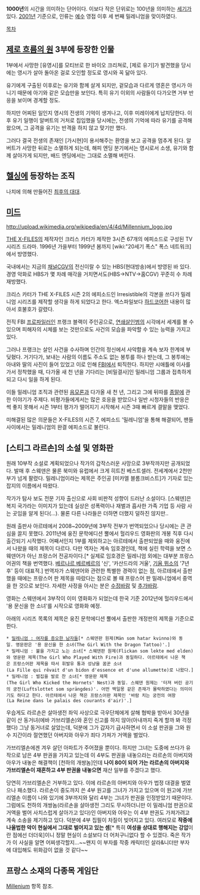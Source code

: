{{{+1 Millennium}}}

'''1000년'''의 시간을 의미하는 단어이다. 이보다 작은 단위로는 100년을 의미하는 [[세기]]가 있다.
[[2001년]] 기준으로, 인류는 [[예수]] 영접 이후 세 번째 밀레니엄을 맞이하였다.

[[목차]]

== [[제로 흐름의 원]] 3부에 등장한 인물 ==
1부에서 사망한 [유영시]를 모티브로 한 바이오 크리쳐로, [제로 유기]가 발견했을 당시에는 영시가 살아 돌아온 걸로 오인할 정도로 영시와 꼭 닮아 있다.

유기에게 구출된 이후로는 유기와 함께 살게 되지만, 겉모습과 다르게 영혼은 영시가 아니기 때문에 아기와 같은 모습만을 보인다. 특히 유기 이외의 사람들이 다가오면 거부 반응을 보이며 경계할 정도.

하지만 어찌된 일인지 영시의 전생의 기억이 생겨나고, 이후 미레이에게 납치당한다.
이후 유기 일행이 알버트의 거처로 칩입했을 당시에는, 전생의 기억에 따라 유기를 공격해 왔으며, 그 공격을 유기는 반격을 하지 않고 맞기만 했다.

그러다 결국 전생의 존재인 [가시현]이 용서해주는 환영을 보고 공격을 멈추게 된다.
알버트가 사망한 뒤로는 소멸하게 되는데, 해피 엔딩 분기에서는 영시로서 소생, 유기와 함께 살아가게 되지만, 배드 엔딩에서는 그대로 소멸해 버린다.

== [[헬싱]]에 등장하는 조직 ==
나치에 의해 만들어진 [[최후의 대대]].

== [[미드]] ==
http://upload.wikimedia.org/wikipedia/en/4/4d/Millennium_logo.jpg

[[THE X-FILES]]의 제작자인 크리스 카터가 제작한 3시즌 67개의 에피소드로 구성된 TV 시리즈 드라마. 1996년 가을부터 1999년 봄까지 [wiki:"20세기 폭스" 폭스 네트워크]에서 방영했다.

국내에서는 지금의 [[채널CGV]]의 전신이랄 수 있는 HBS(현대방송)에서 방영된 바 있다. 경영 악화로 HBS가 몇 차례 매각을 거치면서도(HBS->NTV->홈CGV) 꾸준히 수 차례 재방했다.

크리스 카터가 THE X-FILES 시즌 2의 에피소드인 Irresistible의 각본을 쓰다가 밀레니엄 시리즈를 제작할 생각을 하게 되었다고 한다. 엑스파일보다 [[하드코어]]한 내용이 많아서 호불호가 갈렸다.

전직 FBI [[프로파일러]]인 프랭크 블랙이 주인공으로, [[연쇄살인범]]의 시각에서 세계를 볼 수 있으며 피해자의 시체를 보는 것만으로도 사건의 모습을 파악할 수 있는 능력을 가지고 있다.

그러나 프랭크는 살인 사건을 수사하며 인간의 정신에서 사악함을 계속 보자 한계에 부딪혔다. 거기다가, 보내는 사람의 이름도 주소도 없는 봉투를 하나 받는데, 그 봉투에는 아내와 딸의 사진이 들어 있었고 이로 인해 [[FBI]]에서 퇴직한다. 하지만 시애틀에 이사를 가서 정착했을 때, 다가올 새 천 년을 기다리는 [비밀결사]인 밀레니엄 그룹과 접촉하게 되고 다시 일을 하게 된다.

이들 밀레니엄 조직과 관련된 [[음모론]]과 다가올 새 천 년, 그리고 그에 뒤따를 [[종말]]에 관한 이야기가 주제다. 비평가들에게서는 많은 호응을 받았으나 일반 시청자들의 반응은 썩 좋지 못해서 시즌 1부터 평가가 떨어지기 시작해서 시즌 3때 빠르게 결말을 맺었다.

미해결된 많은 의문들은 X-FILES의 시즌 7, 에피소드 '밀레니엄'을 통해 해결되어, 팬들 사이에서는 밀레니엄의 완결 에피소드로 불린다.

== [스티그 라르손]의 소설 및 영화판 ==
원래 10부작 소설로 계획되었으나 작가의 갑작스러운 사망으로 3부작까지만 공개되었다. 발매 후 스웨덴은 물론 북미와 유럽에서 크게 히트친 베스트셀러. 전세계에서 2천만 부가 넘게 팔렸다. 밀레니엄이라는 제목은 주인공 [미카엘 블롬크비스트]가 기자로 있는 잡지의 이름에서 따왔다.

작가가 탐사 보도 전문 기자 출신으로 사회 비판적 성향이 드러난 소설이다. [스웨덴]은 복지 국가라는 이미지가 있는데 실상은 성폭력이나 재벌과 흡사한 가족 기업 등 사람 사는 곳임을 알게 된다(...). 물론 다른 나라들은 더하면 더했지 덜하진 않지만.. 

원래 출판사 아르테에서 2008~2009년에 3부작 전부가 번역되었으나 당시에는 큰 관심을 끌지 못했다. 2011년에 웅진 문학에디션 뿔에서 헐리우드 영화판의 개봉 직후 다시 출간되기 시작했다. 어째서인지 1부를 제외하고는 아르테에서 출판되었을 때와 웅진에서 나왔을 때의 제목이 다르다. 다만 역자는 계속 임호경인데, 책에 실린 학력을 보면 스웨덴어가 아닌 프랑스어 전공자이다.[* 실제로 임호경은 밀레니엄 외에는 대부분 프랑스어권의 책을 번역했다. [[베르나르 베르베르]]의 '신', '카산드라의 거울', [[기욤 뮈소]]의 '7년 후' 등이 대표적.] 번역자가 스웨덴어와 관련한 특별한 경력이 없는 점, 아르테에서 출판했을 때에는 프랑스어 판 제목을 따랐다는 점으로 볼 때 프랑스어 판 밀레니엄에서 중역을 한 것으로 보인다. 자세한 사정을 아시는 분은 [[수정바람]] 및 [[추가바람]].

영화는 스웨덴에서 3부작이 이미 영화화가 되었는데 한국 기준 2012년에 헐리우드에서 '용 문신을 한 소녀'를 시작으로 영화화 예정.

아래의 시리즈 목록의 제목은 웅진 문학에디션 뿔에서 출판한 개정판의 제목을 기준으로 한다.

 * [[밀레니엄 : 여자를 증오한 남자들]][* 스웨덴판 원제(Män som hatar kvinno)와 동일. 영문판은 '용 문신을 한 소녀(The Girl With the Dragon Tattoo)'.]
 * 밀레니엄 : 불을 가지고 노는 소녀[* 스웨덴판 원제(Flickan som lekte med elden)와 영문판 제목(The Girl Who Played With Fire)과 동일하다. 아르테에서 나온 책은 프랑스어판 제목을 따서 휘발유 통과 성냥을 꿈꾼 소녀(La Fille qui rêvait d'un bidon d'essence et d'une allumette)로 나왔다.]
 * 밀레니엄 : 벌집을 발로 찬 소녀[* 영문판 제목(The Girl Who Kicked the Hornets' Nest)과 동일. 스웨덴 원제는 '터져 버린 공기의 궁전(Luftslottet som sprängdes)'. 어떤 백일몽 같은 존재가 몰락하였다는 의미이기도 하다고 한다. 아르테에서 나온 책은 프랑스어판 제목인 '바람 치는 궁전의 여왕(La Reine dans le palais des courants d'air)'.]

우습게도 라르손은 살아생전 좌익 사상으로 극우단체에게 살해 협박을 받아서 30년을 같이 산 동거녀(에바 가브리엘손)와 혼인 신고를 하지 않아(아내까지 죽게 할까 봐 걱정했다) 그냥 동거녀로 살았는데, 덕분에 그가 갑자기 급사하면서 이 소설 판권을 그와 원수 지간이라 절연했던 아버지와 아우가 죄다 가져가 거액을 벌었다.

가브리엘손에겐 겨우 살던 아파트가 주어졌을 뿐이다. 하지만 그녀는 도중에 쓰다가 유작으로 남은 4부 판권을 가지고 있는데 이 4부도 판권을 내놓으라는 라르손의 아버지와 아우가 내놓은 해결책이 [천하의 개쌍놈]인데 '''나이 80이 되어 가는 라르손의 아버지와 가브리엘손이 재혼하고 4부 판권을 내놓으면''' 재산 일부를 주겠다고 했다. 

당연히 가브리엘손은 거부하고 있다. 이에 라르손의 아버지와 아우가 법정 대결을 벌였으나 패소했다. 라르손이 중도까지 쓴 4부 원고를 그녀가 가지고 있으며 이 원고에 가브리엘손 이름이 나와 있기에 3부까지와 달리 4부는 그녀가 판권을 인정받았기 때문이다. 그럼에도 천하의 개쌍놈(라르손을 살아생전 그리도 무시하더니만 이 밀레니엄 판권으로 거액을 벌어 사치스럽게 살아가고 있다)인 아버지와 아우는 이 4부 판권도 가져가려고 계속 소송을 제기하고 있다. 덕분에 4부 집필이 차질이 빚어지고 있다.
여러모로 '''작중에 나올법한 악이 현실에서 그대로 벌어지고 있는 셈'''[* 특히 '''여성을 상대로 행해지는 강압'''이란 점에선 더더욱]이니 정말 현실이 소설보다 더 어처구니없다 할 수 있겠다. 죽은 작가가 이 사실을 알면 어찌생각할지...~~왠지 이 부자를 작중 캐릭터인 살라&니더만 부자에 대입해도 위화감이 없을 것 같다~~

== 프랑스 소재의 다종목 게임단 ==
[[Millenium]] 항목 참조.
